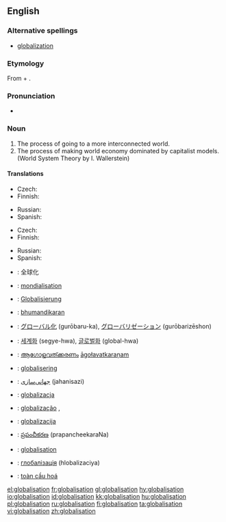 ==English==

===Alternative spellings===
*[[globalization]]

===Etymology===
From {{term|globalise}} + {{term|-ation}}.

===Pronunciation===
*{{rhymes|eɪʃǝn}}

===Noun===
{{wikipedia}}
{{en-noun|-}}

# The process of going to a more interconnected world.
# The process of making world economy dominated by capitalist models. (World System Theory by I. Wallerstein)

====Translations====
{{trans-top|process of going to a more interconnected world}}
* Czech: {{t+|cs|globalizace|f}}
* Finnish: {{t-|fi|globalisaatio}}
{{trans-mid}}
* Russian: {{t|ru|глобализация|f|tr=globalizácija|sc=Cyrl}}
* Spanish: {{t|es|globalización|f}}
{{trans-bottom}}

{{trans-top|process of making world economy dominated by capitalist models}}
* Czech: {{t+|cs|globalizace|f}}
* Finnish: {{t-|fi|globalisaatio}}
{{trans-mid}}
* Russian: {{t|ru|глобализация|f|tr=globalizácija|sc=Cyrl}}
* Spanish: {{t|es|mundialización|f}}
{{trans-bottom}}

{{checktrans-top}}
* {{ttbc|Chinese}}: 全球化
* {{ttbc|French}}: [[mondialisation]] {{f}}
* {{ttbc|German}}: [[Globalisierung]] {{f}}
* {{ttbc|Hindi}}: [[bhumandikaran]]
{{checktrans-mid}}
* {{ttbc|Japanese}}: [[グローバル化]] (gurōbaru-ka), [[グローバリゼーション]] (gurōbarizēshon)
* {{ttbc|Korean}}: [[세계화]] (segye-hwa), [[글로벌화]] (global-hwa)
* {{ttbc|Malayalam}}: [[ആഗോളവത്ക്കരണം]] [[āgołavatkaraņam]]
* {{ttbc|Norwegian}}: [[globalisering]]
* {{ttbc|Persian}}: [[جهانی‌سازی]] (jahanisazi)
* {{ttbc|Polish}}: [[globalizacja]] {{f}}
* {{ttbc|Portuguese}}: [[globalização]] {{f}},
* {{ttbc|Slovene}}: [[globalizacija]] {{f}}
* {{ttbc|Telugu}}: [[ప్రపంచీకరణ]] (prapancheekaraNa)
* {{ttbc|Swedish}}: [[globalisation]]
* {{ttbc|Ukrainian}}: [[глобалізація]] (hlobalizaciya)
* {{ttbc|Vietnamese}}: [[toàn cầu hoá]]
{{checktrans-bottom}}

[[el:globalisation]]
[[fr:globalisation]]
[[gl:globalisation]]
[[hy:globalisation]]
[[io:globalisation]]
[[id:globalisation]]
[[kk:globalisation]]
[[hu:globalisation]]
[[pl:globalisation]]
[[ru:globalisation]]
[[fi:globalisation]]
[[ta:globalisation]]
[[vi:globalisation]]
[[zh:globalisation]]